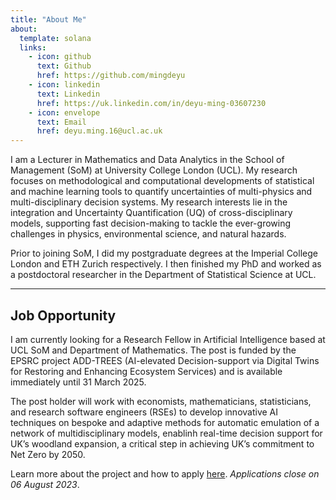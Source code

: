 ```yaml
---
title: "About Me"
about:
  template: solana
  links:
    - icon: github
      text: Github
      href: https://github.com/mingdeyu
    - icon: linkedin
      text: Linkedin
      href: https://uk.linkedin.com/in/deyu-ming-03607230
    - icon: envelope
      text: Email
      href: deyu.ming.16@ucl.ac.uk
---
```


I am a Lecturer in Mathematics and Data Analytics in the School of Management (SoM) at University College London (UCL). My research focuses on methodological and computational developments of statistical and machine learning tools to quantify uncertainties of multi-physics and multi-disciplinary decision systems. My research interests lie in the integration and Uncertainty Quantification (UQ) of cross-disciplinary models, supporting fast decision-making to tackle the ever-growing challenges in physics, environmental science, and natural hazards.

Prior to joining SoM, I did my postgraduate degrees at the Imperial College London and ETH Zurich respectively. I then finished my PhD and worked as a postdoctoral researcher in the Department of Statistical Science at UCL.

---

## Job Opportunity

I am currently looking for a Research Fellow in Artificial Intelligence based at UCL SoM and Department of Mathematics. The post is funded by the EPSRC project ADD-TREES (AI-elevated Decision-support via Digital Twins for Restoring and Enhancing Ecosystem Services) and is available immediately until 31 March 2025. 

The post holder will work with economists, mathematicians, statisticians, and research software engineers (RSEs) to develop innovative AI techniques on bespoke and adaptive methods for automatic emulation of a network of multidisciplinary models, enablinh real-time decision support for UK’s woodland expansion, a critical step in achieving UK’s commitment to Net Zero by 2050.

Learn more about the project and how to apply [here](https://www.mgmt.ucl.ac.uk/news/£2m-ukri-funding-project-collaboration-between-ucl-som-and-exeter-university). _Applications close on 06 August 2023_.

